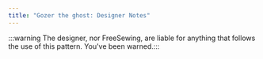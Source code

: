 ```yaml
---
title: "Gozer the ghost: Designer Notes"
---
```


:::warning
The designer, nor FreeSewing, are liable for anything that follows the use of this pattern. You've been warned.:::

